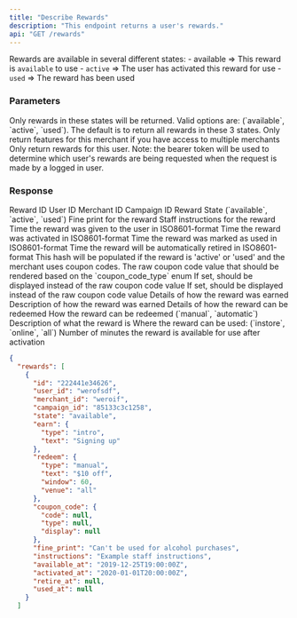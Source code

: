 ```yaml
---
title: "Describe Rewards"
description: "This endpoint returns a user's rewards."
api: "GET /rewards"
---
```


Rewards are available in several different states: - available => This reward is
`available` to use - `active` => The user has activated this reward for use -
`used` => The reward has been used

### Parameters

<ParamField body="states" type="array[string]">
  Only rewards in these states will be returned. Valid options are:
  (`available`, `active`, `used`). The default is to return all rewards in these
  3 states.
</ParamField>

<ParamField body="merchant_id" type="string">
  Only return features for this merchant if you have access to multiple
  merchants
</ParamField>

<ParamField body="user_id" type="string">
  Only return rewards for this user. Note: the bearer token will be used to
  determine which user's rewards are being requested when the request is made by
  a logged in user.
</ParamField>

### Response

<ResponseField name="id" type="string">
  Reward ID
</ResponseField>

<ResponseField name="user_id" type="string">
  User ID
</ResponseField>

<ResponseField name="merchant_id" type="string">
  Merchant ID
</ResponseField>

<ResponseField name="campaign_id" type="string">
  Campaign ID
</ResponseField>

<ResponseField name="state" type="enum">
  Reward State (`available`, `active`, `used`)
</ResponseField>

<ResponseField name="fine_print" type="string">
  Fine print for the reward
</ResponseField>

<ResponseField name="instructions" type="string">
  Staff instructions for the reward
</ResponseField>

<ResponseField name="available_at" type="string">
  Time the reward was given to the user in ISO8601-format
</ResponseField>

<ResponseField name="activated_at" type="string">
  Time the reward was activated in ISO8601-format
</ResponseField>

<ResponseField name="used_at" type="string">
  Time the reward was marked as used in ISO8601-format
</ResponseField>

<ResponseField name="retire_at" type="string">
  Time the reward will be automatically retired in ISO8601-format
</ResponseField>

<ResponseField name="coupon_code" type="string">
  This hash will be populated if the reward is 'active' or 'used' and the
  merchant uses coupon codes.
</ResponseField>

<ResponseField name="coupon_code.code" type="hash">
  The raw coupon code value that should be rendered based on the
  `coupon_code_type` enum
</ResponseField>

<ResponseField name="coupon_code.type" type="enum">
  If set, should be displayed instead of the raw coupon code value
</ResponseField>

<ResponseField name="coupon_code.display" type="string">
  If set, should be displayed instead of the raw coupon code value
</ResponseField>

<ResponseField name="earn" type="string">
  Details of how the reward was earned
</ResponseField>

<ResponseField name="earn.text" type="string">
  Description of how the reward was earned
</ResponseField>

<ResponseField name="redeem" type="string">
  Details of how the reward can be redeemed
</ResponseField>

<ResponseField name="redeem.type" type="string">
  How the reward can be redeemed (`manual`, `automatic`)
</ResponseField>

<ResponseField name="redeem.text" type="string">
  Description of what the reward is
</ResponseField>

<ResponseField name="redeem.venue" type="string">
  Where the reward can be used: (`instore`, `online`, `all`)
</ResponseField>

<ResponseField name="redeem.window" type="string">
  Number of minutes the reward is available for use after activation
</ResponseField>

<ResponseExample>

```json
{
  "rewards": [
    {
      "id": "222441e34626",
      "user_id": "werofsdf",
      "merchant_id": "weroif",
      "campaign_id": "85133c3c1258",
      "state": "available",
      "earn": {
        "type": "intro",
        "text": "Signing up"
      },
      "redeem": {
        "type": "manual",
        "text": "$10 off",
        "window": 60,
        "venue": "all"
      },
      "coupon_code": {
        "code": null,
        "type": null,
        "display": null
      },
      "fine_print": "Can't be used for alcohol purchases",
      "instructions": "Example staff instructions",
      "available_at": "2019-12-25T19:00:00Z",
      "activated_at": "2020-01-01T20:00:00Z",
      "retire_at": null,
      "used_at": null
    }
  ]

```

</ResponseExample>

